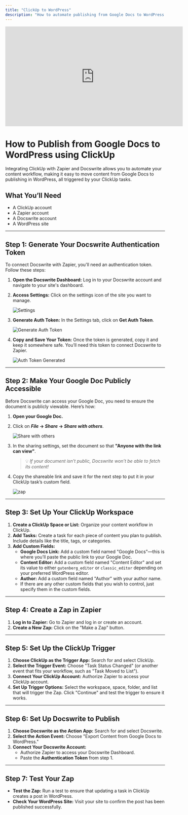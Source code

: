 ```yaml
---
title: "ClickUp to WordPress"
description: "How to automate publishing from Google Docs to WordPress using ClickUp, Zapier, and Docswrite."
---
```


<iframe
  width="560"
  height="315"
  src="https://www.youtube.com/embed/11HKpgXQbZ8"
  title="YouTube video player"
  frameborder="0"
  allow="accelerometer; autoplay; clipboard-write; encrypted-media; gyroscope; picture-in-picture"
  allowfullscreen
></iframe>

# How to Publish from Google Docs to WordPress using ClickUp

Integrating ClickUp with Zapier and Docswrite allows you to automate your content workflow, making it easy to move content from Google Docs to publishing in WordPress, all triggered by your ClickUp tasks.

## What You’ll Need

- A ClickUp account
- A Zapier account
- A Docswrite account
- A WordPress site

---

## Step 1: Generate Your Docswrite Authentication Token

To connect Docswrite with Zapier, you'll need an authentication token. Follow these steps:

1. **Open the Docswrite Dashboard:** Log in to your Docswrite account and navigate to your site's dashboard.
2. **Access Settings:** Click on the settings icon of the site you want to manage.

   ![Settings](/images/new/dashboard/settings.png)

3. **Generate Auth Token:** In the Settings tab, click on **Get Auth Token**.

   ![Generate Auth Token](/images/new/dashboard/generate-auth-token.png)

4. **Copy and Save Your Token:** Once the token is generated, copy it and keep it somewhere safe. You’ll need this token to connect Docswrite to Zapier.

   ![Auth Token Generated](/images/new/dashboard/auth-token-generated.png)

---

## Step 2: Make Your Google Doc Publicly Accessible

Before Docswrite can access your Google Doc, you need to ensure the document is publicly viewable. Here’s how:

1. **Open your Google Doc.**
2. Click on **_File_ → _Share_ → _Share with others_**.

   ![Share with others](/images/new/dashboard/share-with-others.png)

3. In the sharing settings, set the document so that **"Anyone with the link can view"**.

   > 💡 _If your document isn’t public, Docswrite won’t be able to fetch its content!_

4. Copy the shareable link and save it for the next step to put it in your ClickUp task’s custom field.

   ![zap](/images/how-to-publish-from-google-docs-to-wordpress-using-trello_1.png)

---

## Step 3: Set Up Your ClickUp Workspace

1. **Create a ClickUp Space or List:** Organize your content workflow in ClickUp.
2. **Add Tasks:** Create a task for each piece of content you plan to publish. Include details like the title, tags, or categories.
3. **Add Custom Fields:**
   - **Google Docs Link:** Add a custom field named "Google Docs"—this is where you’ll paste the public link to your Google Doc.
   - **Content Editor:** Add a custom field named "Content Editor" and set its value to either `gutenberg_editor` or `classic_editor` depending on your preferred WordPress editor.
   - **Author:** Add a custom field named "Author" with your author name.
   - If there are any other custom fields that you wish to control, just specify them in the custom fields.

---

## Step 4: Create a Zap in Zapier

1. **Log in to Zapier:** Go to Zapier and log in or create an account.
2. **Create a New Zap:** Click on the "Make a Zap" button.

---

## Step 5: Set Up the ClickUp Trigger

1. **Choose ClickUp as the Trigger App:** Search for and select ClickUp.
2. **Select the Trigger Event:** Choose "Task Status Changed" (or another event that fits your workflow, such as "Task Moved to List").
3. **Connect Your ClickUp Account:** Authorize Zapier to access your ClickUp account.
4. **Set Up Trigger Options:** Select the workspace, space, folder, and list that will trigger the Zap. Click "Continue" and test the trigger to ensure it works.

---

## Step 6: Set Up Docswrite to Publish

1. **Choose Docswrite as the Action App:** Search for and select Docswrite.
2. **Select the Action Event:** Choose "Export Content from Google Docs to WordPress."
3. **Connect Your Docswrite Account:**
   - Authorize Zapier to access your Docswrite Dashboard.
   - Paste the **Authentication Token** from step 1.

---

## Step 7: Test Your Zap

- **Test the Zap:** Run a test to ensure that updating a task in ClickUp creates a post in WordPress.
- **Check Your WordPress Site:** Visit your site to confirm the post has been published successfully.
